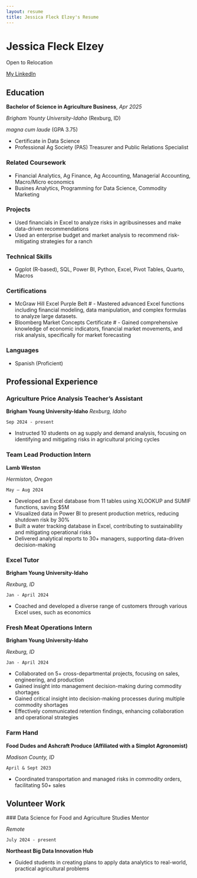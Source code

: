 ```yaml
---
layout: resume
title: Jessica Fleck Elzey's Resume
---
```


# **Jessica Fleck Elzey** 

Open to Relocation <div id="webaddress">
<a href="https://www.linkedin.com/in/jessica-fleck27/">My LinkedIn</a>
</div>

## Education

<p>**Bachelor of Science in Agriculture Business**, *Apr 2025*<p>
<p>*Brigham Younty University-Idaho* (Rexburg, ID)<p>
<p>*magna cum laude* (GPA 3.75)<p>
- Certificate in Data Science
- Professional Ag Society (PAS) Treasurer and Public Relations Specialist


### Related Coursework

- Financial Analytics, Ag Finance, Ag Accounting, Managerial Accounting, Macro/Micro economics
- Busines Analytics, Programming for Data Science, Commodity Marketing

### Projects
- Used financials in Excel to analyze risks in agribusinesses and make data-driven recommendations
- Used an enterprise budget and market analysis to recommend risk-mitigating strategies for a ranch

### Technical Skills
-  Ggplot (R-based), SQL, Power BI, Python, Excel, Pivot Tables, Quarto, Macros


### Certifications

- McGraw Hill Excel Purple Belt
# - Mastered advanced Excel functions including financial modeling, data manipulation, and complex formulas to analyze large datasets.
- Bloomberg Market Concepts Certificate
# - Gained comprehensive knowledge of economic indicators, financial market movements, and risk analysis, specifically for market forecasting

### Languages
- Spanish (Proficient)

## Professional Experience

### Agriculture Price Analysis Teacher’s Assistant
**Brigham Young University-Idaho**
*Rexburg, Idaho*<p>
`Sep 2024 - present`<p>
- Instructed 10 students on ag supply and demand analysis, focusing on identifying and mitigating risks in agricultural pricing cycles

### Team Lead Production Intern
**Lamb Weston**<p>
*Hermiston, Oregon*<p>
`May – Aug 2024`<p>
- Developed an Excel database from 11 tables using XLOOKUP and SUMIF functions, saving $5M
- Visualized data in Power BI to present production metrics, reducing shutdown risk by 30%
- Built a water tracking database in Excel, contributing to sustainability and mitigating operational risks
- Delivered analytical reports to 30+ managers, supporting data-driven decision-making

### Excel Tutor
**Brigham Young University-Idaho**<p>
*Rexburg, ID*<p>
`Jan - April 2024`<p>
- Coached and developed a diverse range of customers through various Excel uses, such as economics

### Fresh Meat Operations Intern
**Brigham Young University-Idaho**<p>
*Rexburg, ID*<p>
`Jan - April 2024`<p>
- Collaborated on 5+ cross-departmental projects, focusing on sales, engineering, and production
- Gained insight into management decision-making during commodity shortages
- Gained critical insight into decision-making processes during multiple commodity shortages
- Effectively communicated retention findings, enhancing collaboration and operational strategies

### Farm Hand
**Food Dudes and Ashcraft Produce (Affiliated with a Simplot Agronomist)**<p>
*Madison County, ID*<p>
`April & Sept 2023`<p>
- Coordinated transportation and managed risks in commodity orders, facilitating 50+ sales

## Volunteer Work
### Data Science for Food and Agriculture Studies Mentor <p>
*Remote*<p>
`July 2024 - present`<p>
**Northeast Big Data Innovation Hub**<p>
- Guided students in creating plans to apply data analytics to real-world, practical agricultural problems